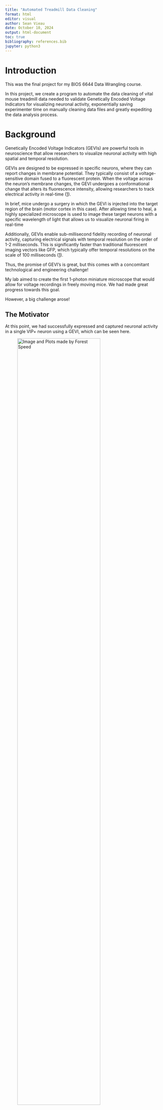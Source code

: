 ```yaml
---
title: "Automated Treadmill Data Cleaning" 
format: html
editor: visual 
author: Sean Vieau 
date: October 10, 2024 
output: html-document 
toc: true
bibliography: references.bib 
jupyter: python3
---
```


# Introduction

This was the final project for my BIOS 6644 Data Wrangling course.

In this project, we create a program to automate the data cleaning of vital mouse treadmill data needed to validate Genetically Encoded Voltage Indicators for visualizing neuronal activity, exponentially saving experimenter time on manually cleaning data files and greatly expediting the data analysis process.

# Background

Genetically Encoded Voltage Indicators (GEVIs) are powerful tools in neuroscience that allow researchers to visualize neuronal activity with high spatial and temporal resolution.

GEVIs are designed to be expressed in specific neurons, where they can report changes in membrane potential. They typically consist of a voltage-sensitive domain fused to a fluorescent protein. When the voltage across the neuron's membrane changes, the GEVI undergoes a conformational change that alters its fluorescence intensity, allowing researchers to track electrical activity in real-time ([1](https://bmcbiol.biomedcentral.com/articles/10.1186/s12915-019-0682-0?form=MG0AV3)).

In brief, mice undergo a surgery in which the GEVI is injected into the target region of the brain (motor cortex in this case). After allowing time to heal, a highly specialized microscope is used to image these target neurons with a specific wavelength of light that allows us to visualize neuronal firing in real-time

Additionally, GEVIs enable sub-millisecond fidelity recording of neuronal activity, capturing electrical signals with temporal resolution on the order of 1-2 milliseconds. This is significantly faster than traditional fluorescent imaging vectors like GFP, which typically offer temporal resolutions on the scale of 100 milliseconds ([1](https://bmcbiol.biomedcentral.com/articles/10.1186/s12915-019-0682-0?form=MG0AV3)).

Thus, the promise of GEVI's is great, but this comes with a concomitant technological and engineering challenge!

My lab aimed to create the first 1-photon miniature microscope that would allow for voltage recordings in freely moving mice. We had made great progress towards this goal.

However, a big challenge arose!

## The Motivator

At this point, we had successfully expressed and captured neuronal activity in a single VIP+ neuron using a GEVI, which can be seen here.

![Image and Plots made by Forest Speed](images/First_GEVI_Neuron.png){width="80%"}

However, we now needed to validate these signals against a control. That is, we needed to prove that we were capturing real voltage signals.

One approach to this problem was to perform voltage imaging with a GEVI in the motor cortex and correlate that activity to a physiological indicator of movement - mice walking on a treadmill. The idea is simple: If we were capturing true voltage signals, we would see spikes every time the mice walked.

Thus, we created a paradigm where we could image mice while they walked on a treadmill. (This experimental set-up would also allow for further experiments down the road of particular interest to my lab, such as documenting the relationships between inhibitory interneurons during locomotion).

This experimental set up can be seen here.

::: {style="text-align: center;"}
![](images/Mouse_on_Treadmill.png){width="65%"}
:::

## The Problem

We had successfully created a paradigm where we could perform voltage imaging on freely moving mice. However, the data we were receiving would have to be cleaned before we could do anything with it!

Specifically the recording on the treadmill was beginning before the recording on the camera. This resulted in treadmill files that were capturing data when the camera was turned off at both at the beginning and end of each treadmill file.

This can be visualized here.

::: {style="text-align: center;"}
![](images/Treadmill_Data.png){width="65%"}
:::

Thus, the treadmill data would have to be cleaned in order for the treadmill and camera recordings to be synchronized with each other.

# Planning The Code

With the background and motivation for the program detailed, we can now move to the code itself.

## Outline

As can be seen in the previous image, the recording software for the camera was detecting the timepoint that the camera was turned on as a change from 0 to \~3 Volts. This is the timestamp that we will use to sychronize the treadmill data with the camera recordings.

To do so, we need all of the treadmill recordings to have this timepoint where the camera switches from 0 to 3 Volts as timestamp 0.00 seconds.

This will also have to be done en masse, to clean as many treadmill files as needed simultaneously.

### Pseudo Code

Thus, the pseudo code for the program is laid out as follows:

1.  Iterate through all the treadmill.xlsx’s in a specified folder.

2.  In each treadmill.xlsx:

    1.  Delete every second row (since these are empty rows)

    2.  Check the second column of the treadmill.xlsx (which detects when the Camera was turned on)

    3.  Only consider rows where the camera was turned on (i.e. the "Camera On/Off" value \> 3)

    4.  Consider the first row as time stamp 0.

    5.  From that point on, all remaining time stamps will be shifted by x seconds, where x is the timestamp where the camera was turned on.

    6.  Save the .xlsx in a new folder with the exact same file name but appended with the suffix “\_cleaned.xlsx”.

This process can be visualized below.

::: {style="text-align: center;"}
![](images/Pseudo_Code_Visualized.png){width="120%"}
:::

# Developing the Program

First we will define our import statements.

```python
# Import statements
import pandas as pd
import matplotlib.pyplot as plt
import os
```

And then import an example treadmill.xlsx file

```python
# Define column names
col_names = ["Treadmill Position (V)", "Camera On/Off", "Time (sec)"]

# Import treadmill data as a pd df, set column names to col_names
treadmill = pd.read_excel(r"C:\Users\sviea\Documents\Portfolio\Data_Wrangling\Treadmill_Data_Cleaning\Treadmill Files Uncleaned\121523_RC1_Pace_1.xlsx", names = col_names)

# Examine the df
treadmill
```

### Removing Empty Rows

As mentioned previously, every other row of these files is blank. Let's drop those NaN values.

```python
# Drop NaN values
treadmill = treadmill.dropna()
treadmill
```

Looks good.

### Filtering to When Camera was On

Now let's filter down to only time points when the camera was turned on.

```python
# Slice the treadmill df so it only includes values where the camera was turned on (i.e. value > 3)
treadmill = treadmill[treadmill["Camera On/Off"] > 3]
treadmill
```

We can see that we now only have observations where the 2nd column contains values greater than 3 (i.e. the camera was turned ON).

### Resetting First Time Point to Zero

```python
#| warning: false
#| message: false

# Set the first Time (sec) value to 0
time_start = treadmill["Time (sec)"].iloc[0]

# Delete all Time (sec) values by the starting time
treadmill["Time (sec)"] = treadmill["Time (sec)"] - time_start
treadmill
```

## Converting Treadmill Position from Volts to Degrees

It might easier to deal with/conceptualize the treadmill position as degrees of a circle instead of volts in the future. That way we can calculate distance over time later using the radius of the circle.

For reference, the magnetic encoder that the treadmill is attached to captures position in volts, which can be converted directly into degrees of a circle.

![](images/Encoder_Rotation.png){fig-align="center" width="50%"}

Let's make that conversion now instead of later.

```python
#| warning: false
#| message: false
#| 
# The highest value for Treadmill Position (in Volts) gets designated as 360 degrees, or the end of the circle
circle_360 = treadmill["Treadmill Position (V)"].max() # Set 360 as the max value for Treadmill Position (V) 
one_volt = 360 / circle_360 # One volt is therefore (360 / the max value for Treadmill Position (V)) degrees (e.g., if the max was 5 volts, then 360 / 5 = 72 degrees, or 1 volt = 72 degrees)

# Create a new column that is the Volts * how many degrees one volt is equal to
treadmill["Treadmill Position (degree)"] = treadmill["Treadmill Position (V)"] * one_volt
treadmill
```

Looks good. This treadmill file is now fully cleaned.

## Saving the Cleaned Data

We will want to save each treadmill file after it is cleaned.

For thorough record keeping, let's create a subfolder within the folder that the treadmill.xlsx files are found within and store the cleaned files there.

```python
# Name the new folder "Cleaned Treadmill Files", and place it within the folder that the uncleaned treadmill files will all be kept in
new_folder = r"C:\Users\sviea\Documents\Portfolio\Data_Wrangling\Treadmill_Data_Cleaning\Treadmill Files Uncleaned\Cleaned Treadmill Files"

# Make the new folder
os.makedirs(new_folder, exist_ok=True)

# Save the cleaned file to this new folder as an excel file
output_file = os.path.join(new_folder, "Cleaned 1.xlsx")
treadmill.to_excel(output_file, index=False)
```

## Create a Function

We just wrote code to import, clean, and save a single treadmill.xlsx file.

For the final product, we need to make a program that walks through every uncleaned treadmill file in a folder and cleans it.

To that end, we need to convert the file-cleaning-and-saving steps into a single function, that we can then apply to multiple files en masse.

```python
# Making a function to clean a single treadmill.xlsx file
def treadmill_cleaner(file_path, save_location):
    '''
    This function cleans a single treadmill.xlsx file
    And saves it in the save_location folder
    '''
    
    #Import the File
    col_names = ["Treadmill Position (V)", "Camera On/Off", "Time (sec)"] # Define column names
    treadmill = pd.read_excel(file_path, names = col_names) # Import treadmill data as a pd df, set column names to col_names

    # Clean the File
    treadmill = treadmill.dropna() # Drop NaN values
    treadmill = treadmill[treadmill["Camera On/Off"] > 3] # Slice the treadmill df so it only includes values where the camera was turned on (i.e. value > 3)
    time_start = treadmill["Time (sec)"].iloc[0] # Set the first Time (sec) value to 0
    treadmill["Time (sec)"] = treadmill["Time (sec)"] - time_start # Delete all Time (sec) values by the starting time
    circle_360 = treadmill["Treadmill Position (V)"].max() # Set 360 as the max value for Treadmill Position (V) 
    one_volt = 360 / circle_360 # One volt is therefore (360 / the max value for Treadmill Position (V)) degrees (e.g., if the max was 5 volts, then 360 / 5 = 72 degrees, or 1 volt = 72 degrees)
    treadmill["Treadmill Position (degree)"] = treadmill["Treadmill Position (V)"] * one_volt
    
    # Save the Cleaned File
    output_file = os.path.join(save_location, filename) # Generates the name of the output file (save location + file_name)
    base_name, extension = os.path.splitext(output_file) # Separates the file name to be "file_name" and ".xlsx" (modified from ChatGPT)
    cleaned_path = f"{base_name}_cleaned{extension}" # Creates a new file name that is "file_name_cleaned.xlsx" (modified from ChatGPT)
    treadmill.to_excel(cleaned_path, index=False) # Saves the file and appends "_cleaned" to the end of it
```

# The Final Program

Now that we have the file cleaning and saving steps embedded within a single function, we can apply this function to clean either:

-   A single treadmill file
-   An entire folder with as many treadmill files as need cleaning!

## Clean a Single Treadmill File

If we want to run the program to clean a single file, we can run the code below.

```python
# Change file paths as needed below
filename = "121523_RC1_Pace_1.xlsx" # Change this to what you want the last part of the file name to be!
file_path = r"C:\Users\sviea\Documents\Portfolio\Data_Wrangling\Treadmill_Data_Cleaning\Treadmill Files Uncleaned\121523_RC1_Pace_1.xlsx" # Change this to the file path of the treadmill file you want to clean
save_location = r"C:\Users\sviea\Documents\Portfolio\Data_Wrangling\Treadmill_Data_Cleaning\Treadmill Files Uncleaned\Cleaned Treadmill Files" #Change this to the name of the folder you want to save in
os.makedirs(save_location, exist_ok=True)  # Makes the save_location as a new folder, skips if it already exists

# Run the program to clean a single treadmill file
treadmill_cleaner(file_path, save_location)
```

## Clean an Entire Folder Containing Raw Treadmill Files

If we want to clean a folder containing multiple treadmill files, we can run the chunk below.

```python
# This program walks through every file in a designated folder and applies the above treadmill_cleaner() function to each file, saving the cleaned file in the same subfolder

#__________________Enter the file path to the folder containing treadmill files here!!!!!_________________________#
directory = r"C:\Users\sviea\Documents\Portfolio\Data_Wrangling\Treadmill_Data_Cleaning\Treadmill Files Uncleaned" #__________ copy paste desired directory here!!!

##### Create the save location as a new folder (if needed)
save_location = f"{directory}" + "\Cleaned Treadmill Files" # Names the save location as the folder containing treadmill files + "\Cleaned Treadmill Files"
os.makedirs(save_location, exist_ok=True)  # Makes the save_location as a new folder, skips if it already exists
print("Save location is:", save_location)

##### Walk through every file in the directory and apply the treadmill_cleaner() function
try: # Made this a try statement so it does not apply to subfolders
    for filename in os.listdir(directory):
        print("File name is:", filename)
        filepath = os.path.join(directory, filename)
        print("File path is:", filepath)
        treadmill_cleaner(filepath, save_location)
except PermissionError:  # Skips subfolders (and anything else really, will throw an error if you have the .xlsx file open!)
    print("File is a folder -  skipping")
```

**We just cleaned 6 files in a matter of seconds. That would have taken the better part of an hour to do by hand!**

## Checking the Output

For good measure, let's check the output of the first and last file we cleaned.

```python
# Check first file
file_1 = pd.read_excel(r"C:\Users\sviea\Documents\Portfolio\Data_Wrangling\Treadmill_Data_Cleaning\Treadmill Files Uncleaned\Cleaned Treadmill Files\121523_RC1_Pace_1_cleaned.xlsx")
file_1
```

```python
# Check last file
file_6 = pd.read_excel(r"C:\Users\sviea\Documents\Portfolio\Data_Wrangling\Treadmill_Data_Cleaning\Treadmill Files Uncleaned\Cleaned Treadmill Files\121523_RC1_Pace_6_cleaned.xlsx")
file_6
```

Looks great!

# References

[@bando2019]
